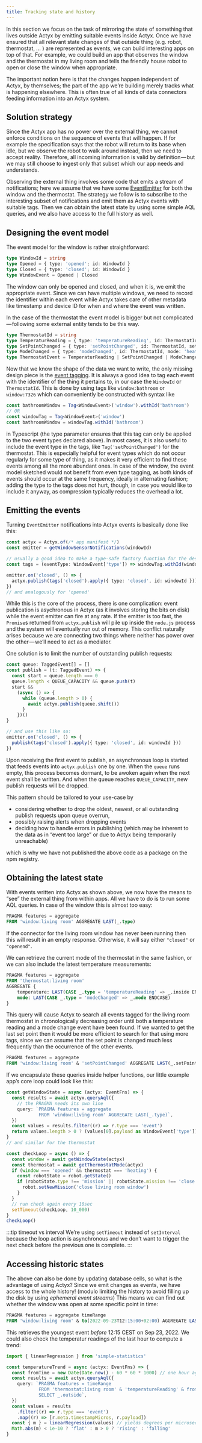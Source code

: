 ```yaml
---
title: Tracking state and history
---
```


In this section we focus on the task of mirroring the state of something that lives outside Actyx by emitting suitable events inside Actyx.
Once we have ensured that all relevant state changes of that outside thing (e.g. robot, thermostat, … ) are represented as events, we can build interesting apps on top of that.
For example, we could build an app that observes the window and the thermostat in my living room and tells the friendly house robot to open or close the window when appropriate.

The important notion here is that the changes happen independent of Actyx, by themselves; the part of the app we’re building merely tracks what is happening elsewhere.
This is often true of all kinds of data connectors feeding information into an Actyx system.

## Solution strategy

Since the Actyx app has no power over the external thing, we cannot enforce conditions on the sequence of events that will happen.
If for example the specification says that the robot will return to its base when idle, but we observe the robot to walk around instead, then we need to accept reality.
Therefore, all incoming information is valid by definition — but we may still choose to ingest only that subset which our app needs and understands.

Observing the external thing involves some code that emits a stream of notifications; here we assume that we have some [EventEmitter](https://nodejs.org/docs/latest/api/events.html#class-eventemitter) for both the window and the thermostat.
The strategy we follow is to subscribe to the interesting subset of notifications and emit them as Actyx events with suitable tags.
Then we can obtain the latest state by using some simple AQL queries, and we also have access to the full history as well.

## Designing the event model

The event model for the window is rather straightforward:

```ts
type WindowId = string
type Opened = { type: 'opened'; id: WindowId }
type Closed = { type: 'closed'; id: WindowId }
type WindowEvent = Opened | Closed
```

The window can only be opened and closed, and when it is, we emit the appropriate event.
Since we can have multiple windows, we need to record the identifier within each event while Actyx takes care of other metadata like timestamp and device ID for when and where the event was written.

In the case of the thermostat the event model is bigger but not complicated — following some external entity tends to be this way.

<!-- prettier-ignore -->
```ts
type ThermostatId = string
type TemperaturReading = { type: 'temperatureReading', id: ThermostatId, inside: number, outside: number }
type SetPointChanged = { type: 'setPointChanged', id: ThermostatId, setPoint: number }
type ModeChanged = { type: 'modeChanged', id: ThermostatId, mode: 'heating' | 'neutral' | 'cooling' }
type ThermostatEvent = TemperaturReading | SetPointChanged | ModeChanged
```

Now that we know the shape of the data we want to write, the only missing design piece is the [event tagging](../../conceptual/tags.mdx).
It is always a good idea to tag each event with the identifier of the thing it pertains to, in our case the `WindowId` or `ThermostatId`.
This is done by using tags like `window:bathroom` or `window:7326` which can conveniently be constructed with syntax like

```ts
const bathroomWindow = Tag<WindowEvent>('window').withId('bathroom')
// OR
const windowTag = Tag<WindowEvent>('window')
const bathroomWindow = windowTag.withId('bathroom')
```

in Typescript (the type parameter ensures that this tag can only be applied to the two event types declared above).
In most cases, it is also useful to include the event type in the tags, like `Tag('setPointChanged')` for the thermostat.
This is especially helpful for event types which do not occur regularly for some type of thing, as it makes it very efficient to find these events among all the more abundant ones.
In case of the window, the event model sketched would not benefit from even type tagging, as both kinds of events should occur at the same frequency, ideally in alternating fashion;
adding the type to the tags does not hurt, though, in case you would like to include it anyway, as compression typically reduces the overhead a lot.

## Emitting the events

Turning `EventEmitter` notifications into Actyx events is basically done like this:

```ts
const actyx = Actyx.of(/* app manifest */)
const emitter = getWindowSensorNotifications(windowId)

// usually a good idea to make a type-safe factory function for the designed tags
const tags = (eventType: WindowEvent['type']) => windowTag.withId(windowId).and(Tag(eventType))

emitter.on('closed', () => {
  actyx.publish(tags('closed').apply({ type: 'closed', id: windowId }))
})
// and analogously for 'opened'
```

While this is the core of the process, there is one complication: event publication is asychronous in Actyx (as it involves storing the bits on disk) while the event emitter can fire at any rate.
If the emitter is too fast, the `Promise`s returned from `actyx.publish` will pile up inside the `node.js` process and the system will eventually run out of memory.
This conflict naturally arises because we are connecting two things where neither has power over the other — we’ll need to act as a mediator.

One solution is to limit the number of outstanding publish requests:

```ts
const queue: TaggedEvent[] = []
const publish = (t: TaggedEvent) => {
  const start = queue.length === 0
  queue.length < QUEUE_CAPACITY && queue.push(t)
  start &&
    (async () => {
      while (queue.length > 0) {
        await actyx.publish(queue.shift())
      }
    })()
}

// and use this like so:
emitter.on('closed', () => {
  publish(tags('closed').apply({ type: 'closed', id: windowId }))
})
```

Upon receiving the first event to publish, an asynchronous loop is started that feeds events into `actyx.publish` one by one.
When the `queue` runs empty, this process becomes dormant, to be awoken again when the next event shall be written.
And when the queue reaches `QUEUE_CAPACITY`, new publish requests will be dropped.

This pattern should be tailored to your use-case by

- considering whether to drop the oldest, newest, or all outstanding publish requests upon queue overrun,
- possibly raising alerts when dropping events
- deciding how to handle errors in publishing (which may be inherent to the data as in “event too large” or due to Actyx being temporarily unreachable)

which is why we have not published the above code as a package on the npm registry.

## Obtaining the latest state

With events written into Actyx as shown above, we now have the means to “see” the external thing from within apps.
All we have to do is to run some AQL queries.
In case of the window this is almost too easy:

```sql
PRAGMA features = aggregate
FROM 'window:living room' AGGREGATE LAST(_.type)
```

If the connector for the living room window has never been running then this will result in an empty response.
Otherwise, it will say either `"closed"` or `"openend"`.

We can retrieve the current mode of the thermostat in the same fashion, or we can also include the latest temperature measurements:

```sql
PRAGMA features = aggregate
FROM 'thermostat:living room'
AGGREGATE {
    temperature: LAST(CASE _.type = 'temperatureReading' => _.inside ENDCASE)
    mode: LAST(CASE _.type = 'modeChanged' => _.mode ENDCASE)
}
```

This query will cause Actyx to search all events tagged for the living room thermostat in chronologically decreasing order until both a temperature reading and a mode change event have been found.
If we wanted to get the last set point then it would be more efficient to search for that using more tags, since we can assume that the set point is changed much less frequently than the occurrence of the other events.

```sql
PRAGMA features = aggregate
FROM 'window:living room' & 'setPointChanged' AGGREGATE LAST(_.setPoint)
```

If we encapsulate these queries inside helper functions, our little example app’s core loop could look like this:

```ts
const getWindowState = async (actyx: EventFns) => {
  const results = await actyx.queryAql({
    // the PRAGMA needs its own line
    query: `PRAGMA features = aggregate
            FROM 'window:living room' AGGREGATE LAST(_.type)`,
  })
  const values = results.filter((r) => r.type === 'event')
  return values.length > 0 ? (values[0].payload as WindowEvent['type']) : 'unknown'
}
// and similar for the thermostat

const checkLoop = async () => {
  const window = await getWindowState(actyx)
  const thermostat = await getThermostatMode(actyx)
  if (window === 'opened' && thermostat === 'heating') {
    const robotState = robot.getState()
    if (robotState.type !== 'mission' || robotState.mission !== 'close living room window') {
      robot.setNewMission('close living room window')
    }
  }
  // run check again every 10sec
  setTimeout(checkLoop, 10_000)
}
checkLoop()
```

:::tip timeout vs interval
We’re using `setTimeout` instead of `setInterval` because the loop action is asynchronous and we don’t want to trigger the next check before the previous one is complete.
:::

## Accessing historic states

The above can also be done by updating database cells, so what is the advantage of using Actyx?
Since we emit changes as events, we have access to the whole history!
(modulo limiting the history to avoid filling up the disk by using _ephemeral event streams_)
This means we can find out whether the window was open at some specific point in time:

```sql
PRAGMA features = aggregate timeRange
FROM 'window:living room' & to(2022-09-23T12:15:00+02:00) AGGREGATE LAST(_.type)
```

This retrieves the youngest event _before_ 12:15 CEST on Sep 23, 2022.
We could also check the temperatur readings of the last hour to compute a trend:

```ts
import { linearRegression } from 'simple-statistics'

const temperatureTrend = async (actyx: EventFns) => {
  const fromTime = new Date(Date.now() - 60 * 60 * 1000) // one hour ago
  const results = await actyx.queryAql({
    query: `PRAGMA features = timeRange
            FROM 'thermostat:living room' & 'temperatureReading' & from(${fromTime})
            SELECT _.outside`,
  })
  const values = results
    .filter((r) => r.type === 'event')
    .map((r) => [r.meta.timestampMicros, r.payload])
  const { m } = linearRegression(values) // yields degrees per microsecond
  Math.abs(m) < 1e-10 ? 'flat' : m > 0 ? 'rising' : 'falling'
}
```
